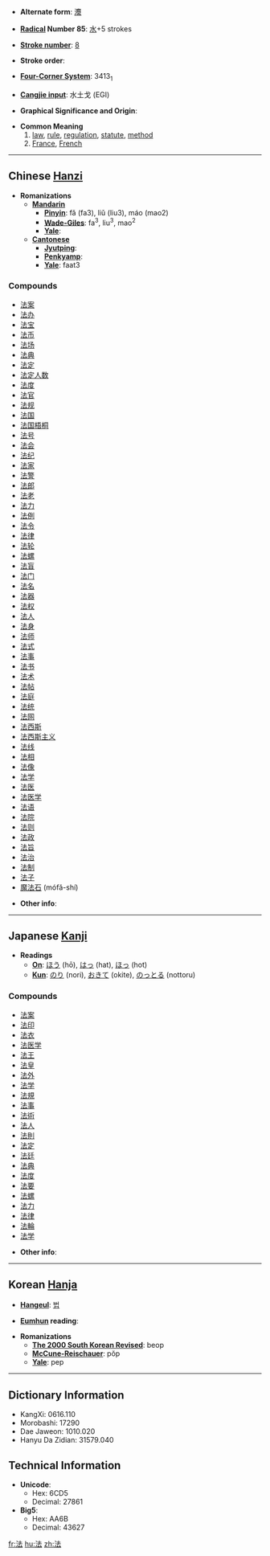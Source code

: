 * '''Alternate form''': [[灋]]

* '''[[Wiktionary:Chinese radical index| Radical]] Number 85''': [[Wiktionary:Chinese radical index 水|水]]+5 strokes

* '''[[Wiktionary:Chinese total strokes index|Stroke number]]''': [[Wiktionary:Chinese total strokes index 8|8]]

* '''Stroke order''': 

* '''[[Wiktionary:Chinese four corner index|Four-Corner System]]''': 3413<sub>1</sub>

* '''[[Wiktionary:Chinese Cangjie index|Cangjie input]]''': 水土戈 (EGI)

* '''Graphical Significance and Origin''': 

* '''Common Meaning'''
*# [[law]], [[rule]], [[regulation]], [[statute]], [[method]]
*# [[France]], [[French]]

----

== Chinese [[Hanzi]] ==

* '''Romanizations'''
** '''[[Mandarin]]'''
*** '''[[Pinyin]]''': fǎ (fa3), liǔ (liu3), máo (mao2)
*** '''[[Wade-Giles]]''': fa<sup>3</sup>, liu<sup>3</sup>, mao<sup>2</sup>
*** '''[[Yale]]''': 
** '''[[Cantonese]]'''
*** '''[[Jyutping]]''':
*** '''[[Penkyamp]]''': 
*** '''[[Yale]]''': faat3

===Compounds===
*[[法案]]
*[[法办]]
*[[法宝]]
*[[法币]]
*[[法场]]
*[[法典]]
*[[法定]]
*[[法定人数]]
*[[法度]]
*[[法官]]
*[[法规]]
*[[法国]]
*[[法国梧桐]]
*[[法号]]
*[[法会]]
*[[法纪]]
*[[法家]]
*[[法警]]
*[[法郎]]
*[[法老]]
*[[法力]]
*[[法例]]
*[[法令]]
*[[法律]]
*[[法轮]]
*[[法螺]]
*[[法盲]]
*[[法门]]
*[[法名]]
*[[法器]]
*[[法权]]
*[[法人]]
*[[法身]]
*[[法师]]
*[[法式]]
*[[法事]]
*[[法书]]
*[[法术]]
*[[法帖]]
*[[法庭]]
*[[法统]]
*[[法网]]
*[[法西斯]]
*[[法西斯主义]]
*[[法线]]
*[[法相]]
*[[法像]]
*[[法学]]
*[[法医]]
*[[法医学]]
*[[法语]]
*[[法院]]
*[[法则]]
*[[法政]]
*[[法旨]]
*[[法治]]
*[[法制]]
*[[法子]]
*[[魔法石]] (mófǎ-shí)

* '''Other info''': 

----

== Japanese [[Kanji]] ==

* '''Readings'''
** '''[[On]]''': [[ほう]] (hō), [[はっ]] (hat), [[ほっ]] (hot)
** '''[[Kun]]''': [[のり]] (nori), [[おきて]] (okite), [[のっとる]] (nottoru)

===Compounds===
*[[法案]]
*[[法印]]
*[[法衣]]
*[[法医学]]
*[[法王]]
*[[法皇]]
*[[法外]]
*[[法学]]
*[[法規]]
*[[法事]]
*[[法術]]
*[[法人]]
*[[法則]]
*[[法定]]
*[[法廷]]
*[[法典]]
*[[法度]]
*[[法要]]
*[[法螺]]
*[[法力]]
*[[法律]]
*[[法輪]]
*[[法学]]


* '''Other info''':  

----

== Korean [[Hanja]] ==

* '''[[Hangeul]]''': [[법]]

* '''[[Eumhun]] reading''': 

* '''Romanizations'''
** '''[[The 2000 South Korean Revised Romanization|The 2000 South Korean Revised]]''': beop
** '''[[McCune-Reischauer]]''': pŏp
** '''[[Yale]]''': pep

----

== Dictionary Information ==

* KangXi: 0616.110
* Morobashi: 17290
* Dae Jaweon: 1010.020
* Hanyu Da Zidian: 31579.040

== Technical Information ==

* '''Unicode''':
** Hex: 6CD5
** Decimal: 27861
* '''Big5''':
** Hex: AA6B
** Decimal: 43627

[[fr:法]]
[[hu:法]]
[[zh:法]]